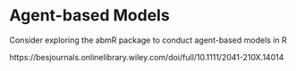 # Agent-based Models

Consider exploring the abmR package to conduct agent-based models in R

https://besjournals.onlinelibrary.wiley.com/doi/full/10.1111/2041-210X.14014